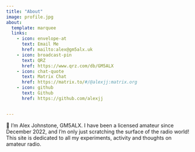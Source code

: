 ```yaml
---
title: "About"
image: profile.jpg
about:
  template: marquee
  links:
    - icon: envelope-at
      text: Email Me
      href: mailto:alex@gm5alx.uk
    - icon: broadcast-pin
      text: QRZ
      href: https://www.qrz.com/db/GM5ALX
    - icon: chat-quote
      text: Matrix Chat
      href: https://matrix.to/#/@alexjj:matrix.org
    - icon: github
      text: Github
      href: https://github.com/alexjj


---
```


👋 I’m Alex Johnstone, GM5ALX. I have been a licensed amateur since December 2022, and I’m only just scratching the surface of the radio world! This site is dedicated to all my experiments, activity and thoughts on amateur radio.
